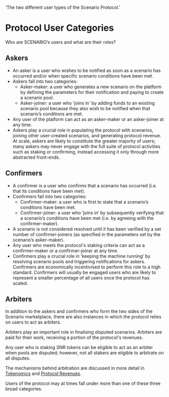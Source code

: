   'The two different user types of the Scenario Protocol.'

# Protocol User Categories

Who are SCENARIO’s users and what are their roles?

## Askers

* An asker is a user who wishes to be notified as soon as a scenario has occurred and/or when specific scenario conditions have been met.
* Askers fall into two categories:<br/>
  * <span class="text-emerald-500">Asker-maker</span>: a user who generates a new scenario on the platform by defining the parameters for their notification and paying to create a scenario pool. <br/>
  * <span class="text-emerald-500">Asker-joiner</span>: a user who 'joins in' by adding funds to an existing scenario pool because they also wish to be notified when that scenario’s conditions are met.
* Any user of the platform can act as an asker-maker or an asker-joiner at any time.
* Askers play a crucial role in populating the protocol with scenarios, joining other user-created scenarios, and generating protocol revenue. At scale, askers are likely to constitute the greater majority of users; many askers may never engage with the full suite of protocol activities such as staking or confirming, instead accessing it only through more abstracted front-ends.

## Confirmers

* A confirmer is a user who confirms that a scenario has occurred (i.e. that its conditions have been met).
* Confirmers fall into two categories:
  * <span class="text-emerald-500">Confirmer-maker</span>: a user who is first to state that a scenario’s conditions have been met. 
  * <span class="text-emerald-500">Confirmer-joiner</span>: a user who ‘joins in’ by subsequently verifying that a scenario’s conditions have been met (i.e. by agreeing with the confirmer-maker). 
* A scenario is not considered resolved until it has been verified by a set number of confirmer-joiners (as specified in the parameters set by the scenario’s asker-maker).
* Any user who meets the protocol's staking criteria can act as a confirmer-maker or a confirmer-joiner at any time.
* Confirmers play a crucial role in ‘keeping the machine running’ by resolving scenario pools and triggering notifications for askers. Confirmers are economically incentivised to perform this role to a high standard. Confirmers will usually be engaged users who are likely to represent a smaller percentage of all users once the protocol has scaled.

## Arbiters

In addition to the askers and confirmers who form the two sides of the Scenario marketplace, there are also instances in which the protocol relies on users to act as arbiters. 

Arbiters play an important role in finalising disputed scenarios. Arbiters are paid for their work, receiving a portion of the protocol's revenues. 

Any user who is staking SNR tokens can be eligible to act as an arbiter when pools are disputed; however, not all stakers are eligible to arbitrate on all disputes. 

The mechanisms behind arbitration are discussed in more detail in [Tokenomics](/tokenomics) and [Protocol Revenues](/revenues).

Users of the protocol may at times fall under more than one of these three broad categories.
